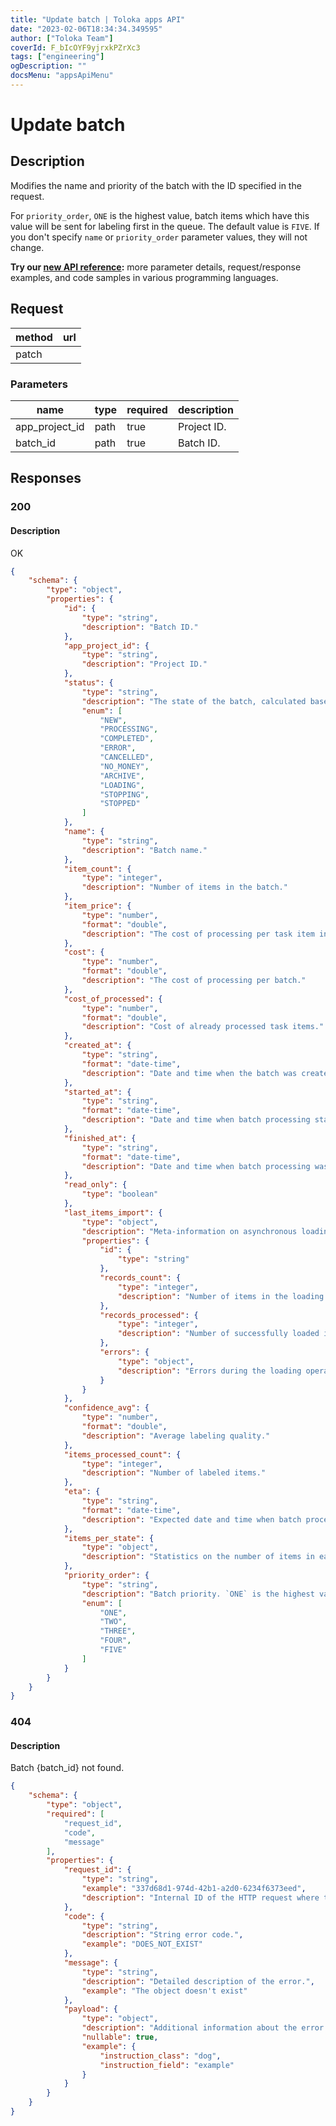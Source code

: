 ```yaml
---
title: "Update batch | Toloka apps API"
date: "2023-02-06T18:34:34.349595"
author: ["Toloka Team"]
coverId: F_bIcOYF9yjrxkPZrXc3
tags: ["engineering"]
ogDescription: ""
docsMenu: "appsApiMenu"
---
```



# Update batch

## Description

Modifies the name and priority of the batch with the ID specified in the request.

For `priority_order`, `ONE` is the highest value, batch items which have this value will be sent for labeling first in the queue. The default value is `FIVE`. If you don't specify `name` or `priority_order` parameter values, they will not change.

<Note mode="tip" title="Tip">

**Try our [new API reference](https://toloka.ai/docs/api/apps-reference/#patch-/app-projects/-app_project_id-/batches/-batch_id-):** more parameter details, request/response examples, and code samples in various programming languages.

</Note>

## Request

method | url
----- | -----
patch | <AppProjectsappProjectIdbatchesbatchIdPatchTable1/>

### Parameters

name | type | required | description
----- | ----- | ----- | -----
app_project_id | path | true | Project ID.
batch_id | path | true | Batch ID.

## Responses

### 200

#### Description

OK

<Cut title="application/json">

```json
{
    "schema": {
        "type": "object",
        "properties": {
            "id": {
                "type": "string",
                "description": "Batch ID."
            },
            "app_project_id": {
                "type": "string",
                "description": "Project ID."
            },
            "status": {
                "type": "string",
                "description": "The state of the batch, calculated based on the states of items comprising it.",
                "enum": [
                    "NEW",
                    "PROCESSING",
                    "COMPLETED",
                    "ERROR",
                    "CANCELLED",
                    "NO_MONEY",
                    "ARCHIVE",
                    "LOADING",
                    "STOPPING",
                    "STOPPED"
                ]
            },
            "name": {
                "type": "string",
                "description": "Batch name."
            },
            "item_count": {
                "type": "integer",
                "description": "Number of items in the batch."
            },
            "item_price": {
                "type": "number",
                "format": "double",
                "description": "The cost of processing per task item in a batch."
            },
            "cost": {
                "type": "number",
                "format": "double",
                "description": "The cost of processing per batch."
            },
            "cost_of_processed": {
                "type": "number",
                "format": "double",
                "description": "Cost of already processed task items."
            },
            "created_at": {
                "type": "string",
                "format": "date-time",
                "description": "Date and time when the batch was created. The date and time is specified in UTC in ISO 8601 format: YYYY-MM-DDThh:mm:ss[.sss]."
            },
            "started_at": {
                "type": "string",
                "format": "date-time",
                "description": "Date and time when batch processing started. The date and time is specified in UTC in ISO 8601 format: YYYY-MM-DDThh:mm:ss[.sss]."
            },
            "finished_at": {
                "type": "string",
                "format": "date-time",
                "description": "Date and time when batch processing was completed. The date and time is specified in UTC in ISO 8601 format: YYYY-MM-DDThh:mm:ss[.sss]."
            },
            "read_only": {
                "type": "boolean"
            },
            "last_items_import": {
                "type": "object",
                "description": "Meta-information on asynchronous loading operation (possible via UI).",
                "properties": {
                    "id": {
                        "type": "string"
                    },
                    "records_count": {
                        "type": "integer",
                        "description": "Number of items in the loading operation."
                    },
                    "records_processed": {
                        "type": "integer",
                        "description": "Number of successfully loaded items in the loading operation."
                    },
                    "errors": {
                        "type": "object",
                        "description": "Errors during the loading operation."
                    }
                }
            },
            "confidence_avg": {
                "type": "number",
                "format": "double",
                "description": "Average labeling quality."
            },
            "items_processed_count": {
                "type": "integer",
                "description": "Number of labeled items."
            },
            "eta": {
                "type": "string",
                "format": "date-time",
                "description": "Expected date and time when batch processing will be completed. The date and time is specified in UTC in ISO 8601 format: YYYY-MM-DDThh:mm:ss[.sss]."
            },
            "items_per_state": {
                "type": "object",
                "description": "Statistics on the number of items in each state."
            },
            "priority_order": {
                "type": "string",
                "description": "Batch priority. `ONE` is the highest value, batch items with this `priority_order` value will be sent for labeling first in the queue. The default value is `FIVE`.",
                "enum": [
                    "ONE",
                    "TWO",
                    "THREE",
                    "FOUR",
                    "FIVE"
                ]
            }
        }
    }
}
```

</Cut>

### 404

#### Description

Batch {batch_id} not found.

<Cut title="application/json">

```json
{
    "schema": {
        "type": "object",
        "required": [
            "request_id",
            "code",
            "message"
        ],
        "properties": {
            "request_id": {
                "type": "string",
                "example": "337d68d1-974d-42b1-a2d0-6234f6373eed",
                "description": "Internal ID of the HTTP request where the error occurred. It needs to be specified when contacting support."
            },
            "code": {
                "type": "string",
                "description": "String error code.",
                "example": "DOES_NOT_EXIST"
            },
            "message": {
                "type": "string",
                "description": "Detailed description of the error.",
                "example": "The object doesn't exist"
            },
            "payload": {
                "type": "object",
                "description": "Additional information about the error. May have a different structure for different errors.",
                "nullable": true,
                "example": {
                    "instruction_class": "dog",
                    "instruction_field": "example"
                }
            }
        }
    }
}
```

</Cut>
